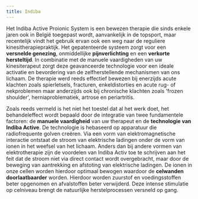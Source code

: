 ```yaml
---
title: Indiba
---
```


Het Indiba Active Proionic System is een bewezen therapie die sinds enkele jaren ook in België toegepast wordt, aanvankelijk in de topsport, maar recentelijk vindt het gebruik ervan ook een weg naar de reguliere kinesitherapiepraktijk. Het gepatenteerde systeem zorgt voor een **versnelde genezing**, onmiddellijke **pijnverlichting** en een **verkorte hersteltijd**. In combinatie met de manuele vaardigheden van uw kinesiterapeut zorgt deze geavanceerde technologie voor een ideale activatie en bevordering van de zelfherstellende mechanismen van ons lichaam. De therapie werd reeds effectief bewezen bij enerzijds acute klachten zoals spierletsels, fracturen, enkeldistorties en acute rug- of nekproblemen maar anderzijds ook bij chronische klachten zoals 'frozen shoulder', herniaproblematiek, artrose en periartritis.

Zoals reeds vermeld is het niet het toestel dat al het werk doet, het behandeleffect wordt bepaald door de integratie van twee fundamentele factoren: de **manuele vaardigheid** van uw therapeut en de **technologie van Indiba Active**. De technologie is hebaseerd op apparatuur die radiofrequente golven creëren. Via een vorm van elektromagnetische interactie ontstaat de stroom van elektrische ladingen onder de vorm van ionen in het weefsel van het lichaam. Anders dan bij andere vormen van elektrotherapie zijn de voordelen van Indiba Activ toe te schrijven aan het feit dat de stroom niet via direct contact wordt overgebracht, maar door de beweging van aantrekking en afstoting van elektrische ladingen. De ionen in onze cellen worden hierdoor optimaal bewogen waardoor de **celwanden doorlaatbaarder** worden. Hierdoor worden zuurstof en voedingsstoffen beter opgenomen en afvalstoffen beter verwijderd. Deze intense stimulatie op celniveau brengt de natuurlijke herstelprocessen versneld op gang.
